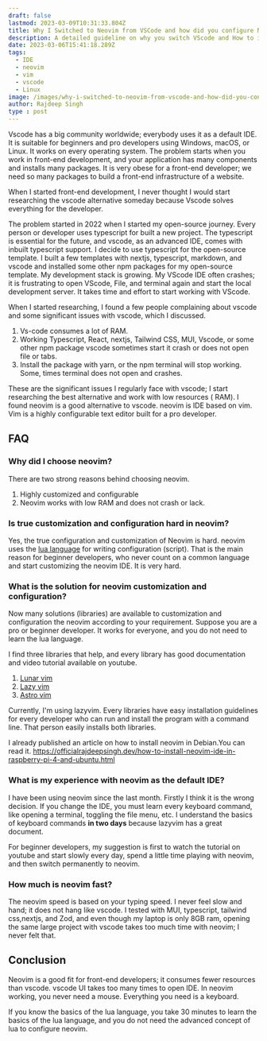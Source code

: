 ```yaml
---
draft: false
lastmod: 2023-03-09T10:31:33.804Z
title: Why I Switched to Neovim from VSCode and how did you configure Neovim?
description: A detailed guideline on why you switch VScode and How to install neovim, customization, and configuration.
date: 2023-03-06T15:41:18.289Z
tags:
  - IDE
  - neovim
  - vim
  - vscode
  - Linux
image: /images/why-i-switched-to-neovim-from-vscode-and-how-did-you-configure-neovim.png
author: Rajdeep Singh
type : post
---
```


Vscode has a big community worldwide; everybody uses it as a default IDE. It is suitable for beginners and pro developers using Windows, macOS, or Linux. It works on every operating system. The problem starts when you work in front-end development, and your application has many components and installs many packages. It is very obese for a front-end developer; we need so many packages to build a front-end infrastructure of a website.

When I started front-end development, I never thought I would start researching the vscode alternative someday because Vscode solves everything for the developer.

The problem started in 2022 when I started my open-source journey. Every person or developer uses typescript for built a new project. The typescript is essential for the future, and vscode, as an advanced IDE, comes with inbuilt typescript support.
I decide to use typescript for the open-source template. I built a few templates with nextjs, typescript, markdown, and vscode and installed some other npm packages for my open-source template. My development stack is growing.
My VScode IDE often crashes; it is frustrating to open VScode, File, and terminal again and start the local development server. It takes time and effort to start working with VScode.

When I started researching, I found a few people complaining about vscode and some significant issues with vscode, which I discussed.

1. Vs-code consumes a lot of RAM.
2. Working Typescript, React, nextjs, Tailwind CSS, MUI, Vscode, or some other npm package vscode sometimes start it crash or does not open file or tabs.
3. Install the package with yarn, or the npm terminal will stop working. Some, times terminal does not open and crashes.

These are the significant issues I regularly face with vscode; I start researching the best alternative and work with low resources ( RAM). I found neovim is a good alternative to vscode. neovim is IDE based on vim. Vim is a highly configurable text editor built for a pro developer.

## FAQ

### Why did I choose neovim?

There are two strong reasons behind choosing neovim.

1. Highly customized and configurable
2. Neovim works with low RAM and does not crash or lack.

### Is true customization and configuration hard in neovim?

Yes, the true configuration and customization of Neovim is hard. neovim uses the [lua language](https://www.lua.org/) for writing configuration (script). That is the main reason for beginner developers, who never count on a common language and start customizing the neovim IDE. It is very hard.

### What is the solution for neovim customization and configuration?

Now many solutions (libraries) are available to customization and configuration the neovim according to your requirement. Suppose you are a pro or beginner developer. It works for everyone, and you do not need to learn the lua language.

I find three libraries that help, and every library has good documentation and video tutorial available on youtube.

1. [Lunar vim](https://www.lunarvim.org/docs/installation)
2. [Lazy vim](https://www.lazyvim.org/)
3. [Astro vim](https://github.com/AstroNvim/AstroNvim)

Currently, I'm using lazyvim. Every libraries have easy installation guidelines for every developer who can run and install the program with a command line. That person easily installs both libraries.

I already published an article on how to install neovim in Debian.You can read it.
https://officialrajdeepsingh.dev/how-to-install-neovim-ide-in-raspberry-pi-4-and-ubuntu.html

### [](https://officialrajdeepsingh.dev/how-to-install-neovim-ide-in-raspberry-pi-4-and-ubuntu.html)What is my experience with neovim as the default IDE?

I have been using neovim since the last month. Firstly I think it is the wrong decision. If you change the IDE, you must learn every keyboard command, like opening a terminal, toggling the file menu, etc. I understand the basics of keyboard commands **in two days** because lazyvim has a great document.

For beginner developers, my suggestion is first to watch the tutorial on youtube and start slowly every day, spend a little time playing with neovim, and then switch permanently to neovim.

### How much is neovim fast?

The neovim speed is based on your typing speed. I never feel slow and hand; it does not hang like vscode. I tested with MUI, typescript, tailwind css,nextjs, and Zod, and even though my laptop is only 8GB ram, opening the same large project with vscode takes too much time with neovim; I never felt that.

## Conclusion

Neovim is a good fit for front-end developers; it consumes fewer resources than vscode. vscode UI takes too many times to open IDE. In neovim working, you never need a mouse. Everything you need is a keyboard.

<Alert color="blue">
If you know the basics of the lua language, you take 30 minutes to learn the basics of the lua language, and you do not need the advanced concept of lua to configure neovim.
</Alert>

